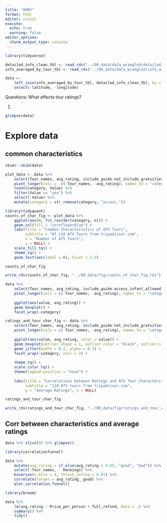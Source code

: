 ```yaml
---
title: "OHRV"
format: html
editor: visual
execute: 
  echo: true
  warning: false
editor_options: 
  chunk_output_type: console
---
```


```r
library(tidyverse)

detailed_info_clean_tbl <- read_rds("../00_data/data_wrangled/detailed_info_clean_tbl.rds")
info_averaged_by_tour_tbl <- read_rds("../00_data/data_wrangled/info_averaged_by_tour_tbl.rds")

data <- 
    left_join(info_averaged_by_tour_tbl, detailed_info_clean_tbl, by = c("Tour_names" = "name")) %>%
    select(-latitude, -longitude)
```

Questions: What affects tour ratings?

1.  

```r
glimpse(data)

```

# Explore data

## common characteristics

```r
skimr::skim(data)

plot_data <- data %>%
    select(Tour_names, avg_rating, include_guide:not_include_gratuities, full_refund:access_infant_allowed) %>%
    pivot_longer(cols =  c(-Tour_names, -avg_rating), names_to = "category", values_to = "Value") %>%
    count(category, Value) %>%
    filter(Value == "yes") %>% 
    select(-Value) %>%
    mutate(category = str_remove(category, "access_"))

library(tidyquant)
counts_of_char_fig <- plot_data %>%
    ggplot(aes(n, fct_reorder(category, n))) +
    geom_col(fill = "cornflowerblue") +
    labs(title = "Common Characteristics of ATV Tours",
         subtitle = "Of 110 ATV Tours from tripadvisor.com",
         x = "Number of ATV Tours",
         y = NULL) +
    scale_fill_tq() +
    theme_tq() +
    geom_text(aes(label = n), hjust = 1.5)

counts_of_char_fig

write_rds(counts_of_char_fig, "../00_data/fig/counts_of_char_fig.rds")
```

```r
data %>%
    select(Tour_names, avg_rating, include_guide:access_infant_allowed) %>%
    pivot_longer(cols = c(-Tour_names, -avg_rating), names_to = "category", values_to = "value") %>%
    
    ggplot(aes(value, avg_rating)) +
    geom_boxplot() +
    facet_wrap(~category)
```

```r
ratings_and_tour_char_fig <- data %>%
    select(Tour_names, avg_rating, include_guide:not_include_gratuities, full_refund:access_infant_allowed) %>%
    pivot_longer(cols = c(-Tour_names, -avg_rating), names_to = "category", values_to = "value") %>%
    
    ggplot(aes(value, avg_rating, color = value)) +
    geom_boxplot(outlier.shape = 1, outlier.color = "black", outlier.size = 2) +
    geom_jitter(width = 0.2, alpha = 0.3) +
    facet_wrap(~category, ncol = 3) +
    
    theme_tq() +
    scale_color_tq() +
    theme(legend.position = "none") +
    
    labs(title = "Correlations between Ratings and ATV Tour Characteristics",
         subtitle = "110 ATV tours from tripadvisor.com",
         y = "Average Ratings", x = NULL)

ratings_and_tour_char_fig

write_rds(ratings_and_tour_char_fig, "../00_data/fig/ratings_and_tour_char_fig.rds")
```

## Corr between characteristics and average ratings

```r
data %>% slice(0) %>% glimpse()

library(correlationfunnel)

data %>%
    mutate(avg_rating = if_else(avg_rating > 4.85, "good", "bad")) %>%
    select(-Tour_names, - Rankings) %>%
    binarize(n_bins = 4, thresh_infreq = 0.01) %>%
    correlate(target = avg_rating__good) %>%
    plot_correlation_funnel()
```

```r
library(broom)

data %>%
    lm(avg_rating ~ Price_per_person + full_refund, data = .) %>%
    summary() %>%
    tidy()
```
